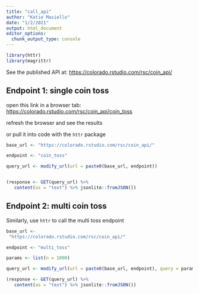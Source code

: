 ```yaml
---
title: "call_api"
author: "Katie Masiello"
date: "1/2/2021"
output: html_document
editor_options: 
  chunk_output_type: console
---
```

```r
library(httr)
library(magrittr)
```

See the published API at: <https://colorado.rstudio.com/rsc/coin_api/>

## Endpoint 1: single coin toss

open this link in a browser tab: <https://colorado.rstudio.com/rsc/coin_api/coin_toss>

refresh the browser and see the results

or pull it into code with the `httr` package
```r

base_url <- "https://colorado.rstudio.com/rsc/coin_api/"

endpoint <- "coin_toss"

query_url <- modify_url(url = paste0(base_url, endpoint)) 


(response <- GET(query_url) %>% 
   content(as = "text") %>% jsonlite::fromJSON())

```

## Endpoint 2: multi coin toss

Similarly, use `httr` to call the multi toss endpoint

```r

base_url <- 
 "https://colorado.rstudio.com/rsc/coin_api/"

endpoint <- "multi_toss"

params <- list(n = 1000)

query_url <- modify_url(url = paste0(base_url, endpoint), query = params)

(response <- GET(query_url) %>% 
   content(as = "text") %>% jsonlite::fromJSON())
```
